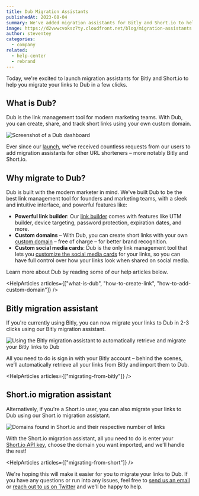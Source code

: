 ```yaml
---
title: Dub Migration Assistants
publishedAt: 2023-08-04
summary: We've added migration assistants for Bitly and Short.io to help you migrate your links to Dub in a few clicks.
image: https://d2vwwcvoksz7ty.cloudfront.net/blog/migration-assistants.png
author: steventey
categories:
  - company
related:
  - help-center
  - rebrand
---
```


Today, we're excited to launch migration assistants for Bitly and Short.io to help you migrate your links to Dub in a few clicks.

## What is Dub?

Dub is the link management tool for modern marketing teams. With Dub, you can create, share, and track short links using your own custom domain.

<Image
  alt="Screenshot of a Dub dashboard"
  src="https://d2vwwcvoksz7ty.cloudfront.net/blog/dub-dashboard.png"
  width={1359}
  height={995}
/>

Ever since our [launch](introducing-dub), we've received countless requests from our users to add migration assistants for other URL shorteners – more notably Bitly and Short.io.

## Why migrate to Dub?

Dub is built with the modern marketer in mind. We've built Dub to be the best link management tool for founders and marketing teams, with a sleek and intuitive interface, and powerful features like:

- **Powerful link builder**: Our [link builder](how-to-create-link) comes with features like UTM builder, device targeting, password protection, expiration dates, and more.
- **Custom domains** – With Dub, you can create short links with your own [custom domain](how-to-add-custom-domain) – free of charge – for better brand recognition.
- **Custom social media cards**: Dub is the only link management tool that lets you [customize the social media cards](how-to-create-link#custom-social-media-cards) for your links, so you can have full control over how your links look when shared on social media.

Learn more about Dub by reading some of our help articles below.

<HelpArticles
  articles={["what-is-dub", "how-to-create-link", "how-to-add-custom-domain"]}
/>

## Bitly migration assistant

If you're currently using Bitly, you can now migrate your links to Dub in 2-3 clicks using our Bitly migration assistant.

<Image
  alt="Using the Bitly migration assistant to automatically retrieve and migrate your Bitly links to Dub"
  src="https://d2vwwcvoksz7ty.cloudfront.net/help/imported-bitly-groups.png"
  width={1087}
  height={718}
/>

All you need to do is sign in with your Bitly account – behind the scenes, we'll automatically retrieve all your links from Bitly and import them to Dub.

<HelpArticles articles={["migrating-from-bitly"]} />

## Short.io migration assistant

Alternatively, if you're a Short.io user, you can also migrate your links to Dub using our Short.io migration assistant.

<Image
  alt="Domains found in Short.io and their respective number of links"
  src="https://d2vwwcvoksz7ty.cloudfront.net/help/imported-short-domains.png"
  width={956}
  height={594}
/>

With the Short.io migration assistant, all you need to do is enter your [Short.io API key](/help/article/migrating-from-short#step-1-get-your-shortio-api-key), choose the domain you want imported, and we'll handle the rest!

<HelpArticles articles={["migrating-from-short"]} />

We're hoping this will make it easier for you to migrate your links to Dub. If you have any questions or run into any issues, feel free to [send us an email](mailto:support@7qr.codes?subject=Question%20about%20migrating%20to%20Dub) or [reach out to us on Twitter](https://twitter.com/dubdotco) and we'll be happy to help.
